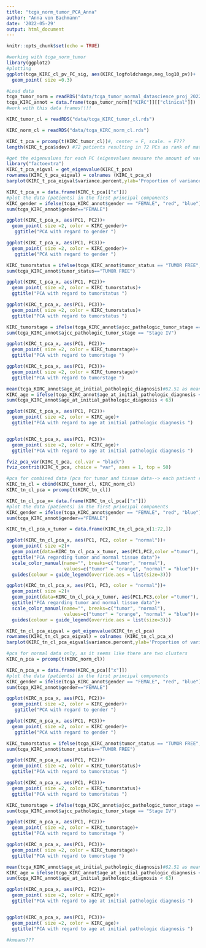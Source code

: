 ```yaml
---
title: "tcga_norm_tumor_PCA_Anna"
author: "Anna von Bachmann"
date: '2022-05-29'
output: html_document
---
```


```r
knitr::opts_chunk$set(echo = TRUE)
```



```r
#working with tcga_norm_tumor
library(ggplot2)
#plotting
ggplot(tcga_KIRC_cl_pv_FC_sig, aes(KIRC_logfoldchange,neg_log10_pv))+
  geom_point( size =0.3)

```


```r
#Load data
tcga_tumor_norm = readRDS("data/tcga_tumor_normal_datascience_proj_2022.RDS")
tcga_KIRC_annot = data.frame(tcga_tumor_norm[["KIRC"]][["clinical"]])
#work with this data frames!!!!

KIRC_tumor_cl = readRDS("data/tcga_KIRC_tumor_cl.rds")

KIRC_norm_cl = readRDS("data/tcga_KIRC_norm_cl.rds")

```

```r
KIRC_t_pca = prcomp(t(KIRC_tumor_cl))#, center = F, scale. = F???
length(KIRC_t_pca$sdev) #72 patients resulting in 72 PCs as rank of matrix = number of PCs
```


```r
#get the eigenvalues for each PC (eigenvalues measure the amount of variation retained by each PC)
library("factoextra")
KIRC_t_pca_eigval = get_eigenvalue(KIRC_t_pca)
rownames(KIRC_t_pca_eigval) = colnames (KIRC_t_pca_x)
barplot(KIRC_t_pca_eigval$variance.percent,ylab='Proportion of variance in percent', xlab = "Principal Components")
```

```r
KIRC_t_pca_x = data.frame(KIRC_t_pca[["x"]])
#plot the data (patients) in the first principal components
KIRC_gender = ifelse(tcga_KIRC_annot$gender == "FEMALE", "red", "blue")
sum(tcga_KIRC_annot$gender=="FEMALE")

ggplot(KIRC_t_pca_x, aes(PC1, PC2))+
  geom_point( size =2, color = KIRC_gender)+
   ggtitle("PCA with regard to gender ")

ggplot(KIRC_t_pca_x, aes(PC1, PC3))+
  geom_point( size =2, color = KIRC_gender)+
   ggtitle("PCA with regard to gender ")

KIRC_tumorstatus = ifelse(tcga_KIRC_annot$tumor_status == "TUMOR FREE", "red", "blue") #tumor free or with tumor
sum(tcga_KIRC_annot$tumor_status=="TUMOR FREE")

ggplot(KIRC_t_pca_x, aes(PC1, PC2))+
  geom_point( size =2, color = KIRC_tumorstatus)+
  ggtitle("PCA with regard to tumorstatus ")

ggplot(KIRC_t_pca_x, aes(PC1, PC3))+
  geom_point( size =2, color = KIRC_tumorstatus)+
  ggtitle("PCA with regard to tumorstatus ")

KIRC_tumorstage = ifelse(tcga_KIRC_annot$ajcc_pathologic_tumor_stage == "Stage IV", "red", "blue") #cancer stage I-III or IV
sum(tcga_KIRC_annot$ajcc_pathologic_tumor_stage == "Stage IV")

ggplot(KIRC_t_pca_x, aes(PC1, PC2))+
  geom_point( size =2, color = KIRC_tumorstage)+
  ggtitle("PCA with regard to tumorstage ")

ggplot(KIRC_t_pca_x, aes(PC1, PC3))+
  geom_point( size =2, color = KIRC_tumorstage)+
  ggtitle("PCA with regard to tumorstage ")

mean(tcga_KIRC_annot$age_at_initial_pathologic_diagnosis)#62.51 as mean--> visualization of age with cut off at age 63 
KIRC_age = ifelse(tcga_KIRC_annot$age_at_initial_pathologic_diagnosis < 63, "red", "blue") #cancer stage I-III or IV
sum(tcga_KIRC_annot$age_at_initial_pathologic_diagnosis < 63)

ggplot(KIRC_t_pca_x, aes(PC1, PC2))+
  geom_point( size =2, color = KIRC_age)+
  ggtitle("PCA with regard to age at initial pathologic diagnosis ")


ggplot(KIRC_t_pca_x, aes(PC1, PC3))+
  geom_point( size =2, color = KIRC_age)+
  ggtitle("PCA with regard to age at initial pathologic diagnosis ")
```




```r
fviz_pca_var(KIRC_t_pca, col.var = "black")
fviz_contrib(KIRC_t_pca, choice = "var", axes = 1, top = 50)

```

```r
#pca for combined data (pca for tumor and tissue data--> each patient represented twice as tumor and normal tissue --> is there a clustering for tumor and normal expression data???)
KIRC_tn_cl = cbind(KIRC_tumor_cl, KIRC_norm_cl)
KIRC_tn_cl_pca = prcomp(t(KIRC_tn_cl))

KIRC_tn_cl_pca_x= data.frame(KIRC_tn_cl_pca[["x"]])
#plot the data (patients) in the first principal components
KIRC_gender = ifelse(tcga_KIRC_annot$gender == "FEMALE", "red", "blue")
sum(tcga_KIRC_annot$gender=="FEMALE")

KIRC_tn_cl_pca_x_tumor = data.frame(KIRC_tn_cl_pca_x[1:72,])

ggplot(KIRC_tn_cl_pca_x, aes(PC1, PC2, color = "normal"))+
  geom_point( size =2)+
  geom_point(data=KIRC_tn_cl_pca_x_tumor, aes(PC1,PC2,color ="tumor"), size =2, color = "orange")+
  ggtitle("PCA regarding tumor and normal tissue data")+
  scale_color_manual(name="", breaks=c("tumor", "normal"),
                     values=c("tumor" = "orange", "normal" = "blue"))+
  guides(colour = guide_legend(override.aes = list(size=3)))

ggplot(KIRC_tn_cl_pca_x, aes(PC1, PC3, color = "normal"))+
  geom_point( size =2)+
  geom_point(data=KIRC_tn_cl_pca_x_tumor, aes(PC1,PC3,color ="tumor"), size =2, color = "orange")+
  ggtitle("PCA regarding tumor and normal tissue data")+
  scale_color_manual(name="", breaks=c("tumor", "normal"),
                     values=c("tumor" = "orange", "normal" = "blue"))+
  guides(colour = guide_legend(override.aes = list(size=3)))

KIRC_tn_cl_pca_eigval = get_eigenvalue(KIRC_tn_cl_pca)
rownames(KIRC_tn_cl_pca_eigval) = colnames (KIRC_tn_cl_pca_x)
barplot(KIRC_tn_cl_pca_eigval$variance.percent,ylab='Proportion of variance in percent', xlab = "Principal Components")
```




```r
#pca for normal data only, as it seems like there are two clusters
KIRC_n_pca = prcomp(t(KIRC_norm_cl))

KIRC_n_pca_x = data.frame(KIRC_n_pca[["x"]])
#plot the data (patients) in the first principal components
KIRC_gender = ifelse(tcga_KIRC_annot$gender == "FEMALE", "red", "blue")
sum(tcga_KIRC_annot$gender=="FEMALE")

ggplot(KIRC_n_pca_x, aes(PC1, PC2))+
  geom_point( size =2, color = KIRC_gender)+
   ggtitle("PCA with regard to gender ")

ggplot(KIRC_n_pca_x, aes(PC1, PC3))+
  geom_point( size =2, color = KIRC_gender)+
   ggtitle("PCA with regard to gender ")

KIRC_tumorstatus = ifelse(tcga_KIRC_annot$tumor_status == "TUMOR FREE", "red", "blue") #tumor free or with tumor
sum(tcga_KIRC_annot$tumor_status=="TUMOR FREE")

ggplot(KIRC_n_pca_x, aes(PC1, PC2))+
  geom_point( size =2, color = KIRC_tumorstatus)+
  ggtitle("PCA with regard to tumorstatus ")

ggplot(KIRC_n_pca_x, aes(PC1, PC3))+
  geom_point( size =2, color = KIRC_tumorstatus)+
  ggtitle("PCA with regard to tumorstatus ")

KIRC_tumorstage = ifelse(tcga_KIRC_annot$ajcc_pathologic_tumor_stage == "Stage IV", "red", "blue") #cancer stage I-III or IV
sum(tcga_KIRC_annot$ajcc_pathologic_tumor_stage == "Stage IV")

ggplot(KIRC_n_pca_x, aes(PC1, PC2))+
  geom_point( size =2, color = KIRC_tumorstage)+
  ggtitle("PCA with regard to tumorstage ")

ggplot(KIRC_n_pca_x, aes(PC1, PC3))+
  geom_point( size =2, color = KIRC_tumorstage)+
  ggtitle("PCA with regard to tumorstage ")

mean(tcga_KIRC_annot$age_at_initial_pathologic_diagnosis)#62.51 as mean--> visualization of age with cut off at age 63 
KIRC_age = ifelse(tcga_KIRC_annot$age_at_initial_pathologic_diagnosis < 63, "red", "blue") #cancer stage I-III or IV
sum(tcga_KIRC_annot$age_at_initial_pathologic_diagnosis < 63)

ggplot(KIRC_n_pca_x, aes(PC1, PC2))+
  geom_point( size =2, color = KIRC_age)+
  ggtitle("PCA with regard to age at initial pathologic diagnosis ")


ggplot(KIRC_n_pca_x, aes(PC1, PC3))+
  geom_point( size =2, color = KIRC_age)+
  ggtitle("PCA with regard to age at initial pathologic diagnosis ")
```

```r
#kmeans???
```



